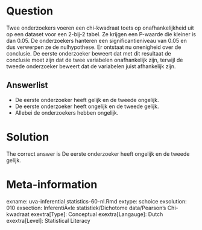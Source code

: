 Question
========

Twee onderzoekers voeren een chi-kwadraat toets op onafhankelijkheid uit op een dataset voor een 2-bij-2 tabel. Ze krijgen een P-waarde die kleiner is dan 0.05. De onderzoekers hanteren een significantieniveau van 0.05 en dus verwerpen ze de nulhypothese. Er ontstaat nu onenigheid over de conclusie. De eerste onderzoeker beweert dat met dit resultaat de conclusie moet zijn dat de twee variabelen onafhankelijk zijn, terwijl de tweede onderzoeker beweert dat de variabelen juist afhankelijk zijn. 

Answerlist
----------
* De eerste onderzoeker heeft gelijk en de tweede ongelijk.
* De eerste onderzoeker heeft ongelijk en de tweede gelijk.
* Allebei de onderzoekers hebben ongelijk.

Solution
========

The correct answer is  De eerste onderzoeker heeft ongelijk en de tweede gelijk. 

Meta-information
================
exname: uva-inferential statistics-60-nl.Rmd 
extype: schoice 
exsolution: 010 
exsection: InferentiÃ«le statistiek/Dichotome data/Pearson's Chi-kwadraat
exextra[Type]: Conceptual
exextra[Langauge]: Dutch 
exextra[Level]: Statistical Literacy 
